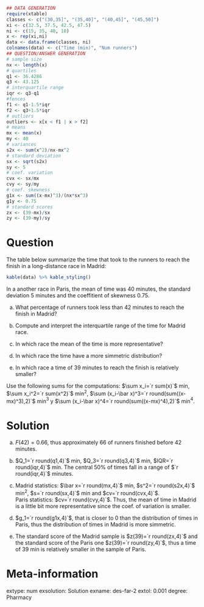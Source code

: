 
```r
## DATA GENERATION
require(xtable)
classes <- c("(30,35]", "(35,40]", "(40,45]", "(45,50]")
xi <- c(32.5, 37.5, 42.5, 47.5)
ni <- c(15, 35, 40, 10)
x <- rep(xi,ni)
data <- data.frame(classes, ni)
colnames(data) <- c("Time (min)", "Num runners")
## QUESTION/ANSWER GENERATION
# sample size
nx <- length(x)
# quartiles
q1 <- 36.4286
q3 <- 43.125
# interquartile range
iqr <- q3-q1
#fences
f1 <- q1-1.5*iqr
f2 <- q3+1.5*iqr
# outliers
outliers <- x[x < f1 | x > f2]
# means
mx <- mean(x)
my <- 40
# variances
s2x <- sum(x^2)/nx-mx^2
# standard deviation
sx <- sqrt(s2x)
sy <- 5
# coef. variation
cvx <- sx/mx
cvy <- sy/my
# coef. skewness
g1x <- sum((x-mx)^3)/(nx*sx^3)
g1y <- 0.75
# standard scores
zx <- (39-mx)/sx
zy <- (39-my)/sy
```

Question
========
The table below summarize the time that took to the runners to reach the finish in a long-distance race in Madrid: 

```r
kable(data) %>% kable_styling()
```

In a another race in Paris, the mean of time was 40 minutes, the standard deviation 5 minutes and the coeffitient of skewness $0.75$.


a. What percentage of runners took less than 42 minutes to reach the finish in Madrid?

a. Compute and interpret the interquartile range of the time for Madrid race.

a. In which race the mean of the time is more representative?

a. In which race the time have a more simmetric distribution?

a. In which race a time of 39 minutes to reach the finish is relatively smaller?


Use the following sums for the computations: $\sum x_i=`r sum(x)`$ min, $\sum x_i^2=`r sum(x^2)`$ min$^2$, $\sum (x_i-\bar x)^3=`r round(sum((x-mx)^3),2)`$ min$^3$ y $\sum (x_i-\bar x)^4=`r round(sum((x-mx)^4),2)`$ min$^4$.

Solution
========

a. $F(42)=0.66$, thus approximately $66%$ of runners finished before 42 minutes.

a. $Q_1=`r round(q1,4)`$ min, $Q_3=`r round(q3,4)`$ min, $IQR=`r round(iqr,4)`$ min. The central 50% of times fall in a range of $`r round(iqr,4)`$ minutes.

a. Madrid statistics: $\bar x=`r round(mx,4)`$ min, $s^2=`r round(s2x,4)`$ min$^2$, $s=`r round(sx,4)`$ min and $cv=`r round(cvx,4)`$.  
Paris statistics: $cv=`r round(cvy,4)`$. Thus, the mean of time in Madrid is a little bit more representative since the coef. of variation is smaller.

a. $g_1=`r round(g1x,4)`$, that is closer to 0 than the distribution of times in Paris, thus the distribution of times in Madrid is more simmetric.

a. The standard score of the Madrid sample is $z(39)=`r round(zx,4)`$ and the standard score of the Paris one $z(39)=`r round(zy,4)`$, thus a time of 39 min is relatively smaller in the sample of Paris.

Meta-information 
================
extype: num
exsolution: Solution
exname: des-far-2
extol: 0.001
degree: Pharmacy
 
